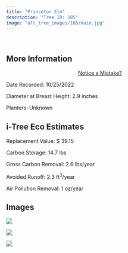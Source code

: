 ```yaml
---
title: "Princeton Elm"
description: "Tree ID: 185"
image: "all_tree_images/185/main.jpg"
---
```


<br>

## **More Information**
::: column-margin
<center><a class="button" href="https://forms.gle/W6f5nwYxrM33hF4f7">Notice a Mistake?</a></center>
:::


Date Recorded:  10/25/2022

Diameter at Breast Height:  2.9  inches

Planters:  Unknown

## **i-Tree Eco Estimates**


 Replacement Value: $ 39.15

 Carbon Storage:  14.7  lbs

 Gross Carbon Removal:  2.6  lbs/year

 Avoided Runoff:  2.3  ft<sup>3</sup>/year

 Air Pollution Removal:  1  oz/year

## **Images**


 ![](all_tree_images/185/IMG_7050.jpg)

 ![](all_tree_images/185/IMG_7052.jpg)

 ![](all_tree_images/185/main.jpg)
